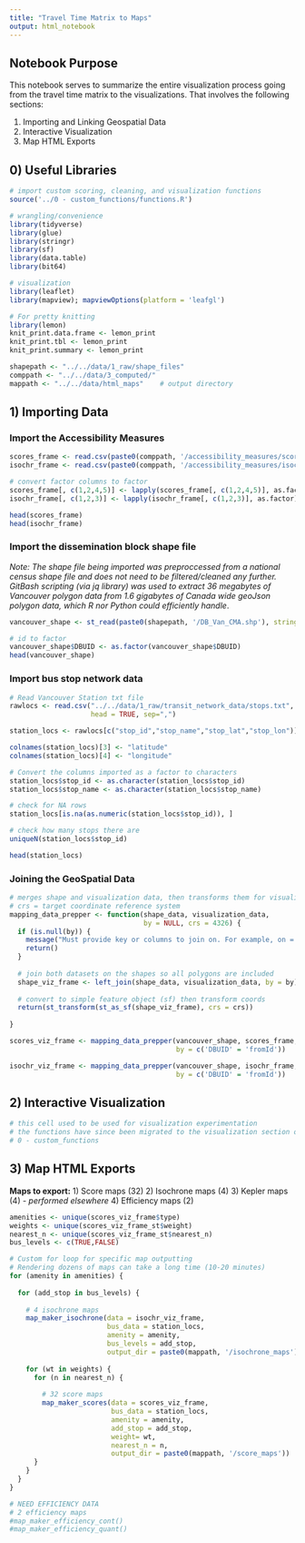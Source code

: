 ```yaml
---
title: "Travel Time Matrix to Maps"
output: html_notebook
---
```


## Notebook Purpose

This notebook serves to summarize the entire visualization process going from 
the travel time matrix to the visualizations. That involves the following 
sections:

1) Importing and Linking Geospatial Data
2) Interactive Visualization
3) Map HTML Exports

## 0) Useful Libraries

```r
# import custom scoring, cleaning, and visualization functions
source('../0 - custom_functions/functions.R')

# wrangling/convenience
library(tidyverse)
library(glue)
library(stringr)
library(sf)
library(data.table)
library(bit64)

# visualization
library(leaflet)
library(mapview); mapviewOptions(platform = 'leafgl')

# For pretty knitting
library(lemon)
knit_print.data.frame <- lemon_print
knit_print.tbl <- lemon_print
knit_print.summary <- lemon_print

shapepath <- "../../data/1_raw/shape_files"
comppath <- "../../data/3_computed/"
mappath <- "../../data/html_maps"    # output directory

```





## 1) Importing Data

### Import the Accessibility Measures
```r
scores_frame <- read.csv(paste0(comppath, '/accessibility_measures/scores_frame.csv'))
isochr_frame <- read.csv(paste0(comppath, '/accessibility_measures/isochrone_frame.csv'))

# convert factor columns to factor
scores_frame[, c(1,2,4,5)] <- lapply(scores_frame[, c(1,2,4,5)], as.factor)
isochr_frame[, c(1,2,3)] <- lapply(isochr_frame[, c(1,2,3)], as.factor)

head(scores_frame)
head(isochr_frame)

```

### Import the dissemination block shape file

*Note: The shape file being imported was preproccessed from a national*
*census shape file and does not need to be filtered/cleaned any further.*
*GitBash scripting (via jq library) was used to extract 36 megabytes of*
*Vancouver polygon data from 1.6 gigabytes of Canada wide geoJson polygon data,*
*which R nor Python could efficiently handle*.

```r

vancouver_shape <- st_read(paste0(shapepath, '/DB_Van_CMA.shp'), stringsAsFactors = FALSE)

# id to factor
vancouver_shape$DBUID <- as.factor(vancouver_shape$DBUID)
head(vancouver_shape)

```


### Import bus stop network data
```R
# Read Vancouver Station txt file
rawlocs <- read.csv("../../data/1_raw/transit_network_data/stops.txt",
                    head = TRUE, sep=",")

station_locs <- rawlocs[c("stop_id","stop_name","stop_lat","stop_lon")]

colnames(station_locs)[3] <- "latitude"
colnames(station_locs)[4] <- "longitude"

# Convert the columns imported as a factor to characters
station_locs$stop_id <- as.character(station_locs$stop_id)
station_locs$stop_name <- as.character(station_locs$stop_name)

# check for NA rows
station_locs[is.na(as.numeric(station_locs$stop_id)), ]

# check how many stops there are
uniqueN(station_locs$stop_id)

head(station_locs)

```

### Joining the GeoSpatial Data
```r

# merges shape and visualization data, then transforms them for visualizations
# crs = target coordinate reference system
mapping_data_prepper <- function(shape_data, visualization_data,
                                 by = NULL, crs = 4326) {
  if (is.null(by)) {
    message("Must provide key or columns to join on. For example, on = c('ID' = 'id'))")
    return()
  }
  
  # join both datasets on the shapes so all polygons are included
  shape_viz_frame <- left_join(shape_data, visualization_data, by = by)
  
  # convert to simple feature object (sf) then transform coords
  return(st_transform(st_as_sf(shape_viz_frame), crs = crs))
    
}

scores_viz_frame <- mapping_data_prepper(vancouver_shape, scores_frame,
                                         by = c('DBUID' = 'fromId'))

isochr_viz_frame <- mapping_data_prepper(vancouver_shape, isochr_frame,
                                         by = c('DBUID' = 'fromId'))


```

## 2) Interactive Visualization

```R

# this cell used to be used for visualization experimentation
# the functions have since been migrated to the visualization section of:
# 0 - custom_functions


```
## 3) Map HTML Exports

**Maps to export:**
1) Score maps (32)
2) Isochrone maps (4)
3) Kepler maps (4) - *performed elsewhere*
4) Efficiency maps (2)

```r

amenities <- unique(scores_viz_frame$type)
weights <- unique(scores_viz_frame_st$weight)
nearest_n <- unique(scores_viz_frame_st$nearest_n)
bus_levels <- c(TRUE,FALSE)

# Custom for loop for specific map outputting
# Rendering dozens of maps can take a long time (10-20 minutes)
for (amenity in amenities) { 
  
  for (add_stop in bus_levels) {
    
    # 4 isochrone maps
    map_maker_isochrone(data = isochr_viz_frame,
                        bus_data = station_locs,
                        amenity = amenity,
                        bus_levels = add_stop,
                        output_dir = paste0(mappath, '/isochrone_maps'))
  
    for (wt in weights) {
      for (n in nearest_n) {
        
        # 32 score maps
        map_maker_scores(data = scores_viz_frame,
                         bus_data = station_locs,
                         amenity = amenity,
                         add_stop = add_stop,
                         weight= wt,
                         nearest_n = n,
                         output_dir = paste0(mappath, '/score_maps'))
      } 
    }
  }
}

# NEED EFFICIENCY DATA
# 2 efficiency maps
#map_maker_efficiency_cont()
#map_maker_efficiency_quant()


```




































